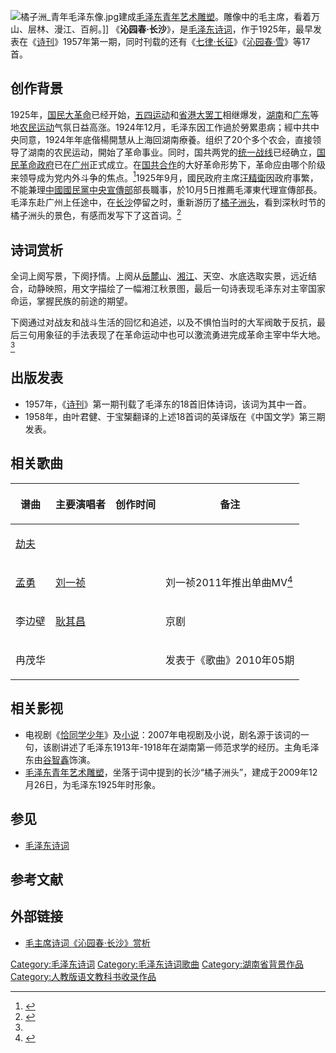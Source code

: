[[File:橘子洲_青年毛泽东像.jpg|thumb]]建成[[毛泽东青年艺术雕塑|毛泽东青年艺术雕塑]]。雕像中的毛主席，看着万山、层林、漫江、百舸。]]
《'''沁园春·长沙'''》，是[[毛泽东诗词|毛泽东诗词]]，作于1925年，最早发表在《[[诗刊|诗刊]]》1957年第一期，同时刊载的还有《[[七律·长征|七律·长征]]》《[[沁园春·雪|沁园春·雪]]》等17首。

== 创作背景 ==
1925年，[[国民大革命|国民大革命]]已经开始，[[五四运动|五四运动]]和[[省港大罢工|省港大罢工]]相继爆发，[[湖南|湖南]]和[[广东|广东]]等地[[农民运动|农民运动]]气氛日益高涨。1924年12月，毛泽东因工作過於勞累患病；經中共中央同意，1924年年底偕楊開慧从上海回湖南療養。组织了20个多个农会，直接领导了湖南的农民运动，開始了革命事业。同时，国共两党的[[统一战线|统一战线]]已经确立，[[国民革命政府|国民革命政府]]已在[[广州|广州]]正式成立。在[[国共合作|国共合作]]的大好革命形势下，革命应由哪个阶级来领导成为党内外斗争的焦点。<ref name="文言文全解" >{{cite book |author= 朱成广 |title=《文言文全解》|year=2012年 |publisher=安徽教育出版社 |location=合肥市|pages=1 |isbn=978-7-5336-3621-0 |language = zh-cn}}</ref>1925年9月，國民政府主席[[汪精衛|汪精衛]]因政府事繁，不能兼理[[中國國民黨中央宣傳部|中國國民黨中央宣傳部]]部長職事，於10月5日推薦毛澤東代理宣傳部長。毛泽东赴广州上任途中，在[[长沙|长沙]]停留之时，重新游历了[[橘子洲头|橘子洲头]]，看到深秋时节的橘子洲头的景色，有感而发写下了这首词。<ref name=" duck" >{{cite book |author= 张岚 |title=《高中文言文译著及赏析》|url= https://archive.org/details/gaozhongwenyanwe0000unse_z8r5 |year=2005年 |publisher=长春出版社 |location=长春市 |pages=1到2页 |isbn=7-80604-287-3 |language = zh-cn}}</ref>

== 诗词赏析 ==
全词上阕写景，下阕抒情。上阕从[[岳麓山|岳麓山]]、[[湘江|湘江]]、天空、水底选取实景，远近结合，动静映照，用文字描绘了一幅湘江秋景图，最后一句诗表现毛泽东对主宰国家命运，掌握民族的前途的期望。

下阕通过对战友和战斗生活的回忆和追述，以及不惧怕当时的大军阀敢于反抗，最后三句用象征的手法表现了在革命运动中也可以激流勇进完成革命主宰中华大地。<ref name="duck" />

== 出版发表 ==
*1957年，《[[诗刊|诗刊]]》第一期刊载了毛泽东的18首旧体诗词，该词为其中一首。
*1958年，由叶君健、于宝榘翻译的上述18首词的英译版在《中国文学》第三期发表。

== 相关歌曲 ==
{| class="wikitable"
! 谱曲 !! 主要演唱者 !! 创作时间 !!备注
|-
| [[劫夫|劫夫]] ||  ||  ||
|- 
| [[孟勇|孟勇]] || [[刘一祯|刘一祯]] ||  || 刘一祯2011年推出单曲MV<ref>{{citeweb|url=http://news.xinhuanet.com/ent/2011-06/27/c_121591351.htm|title=刘一祯推单曲《沁园春·长沙》献礼党的90华诞/图|publisher=新华娱乐|date=2011-06-27|accessdate=2012-03-26|language=zh-cn}}</ref>
|-
| 李边壁 || [[耿其昌|耿其昌]] ||  || 京剧
|-
| 冉茂华 ||  ||  || 发表于《歌曲》2010年05期
|}

== 相关影视 ==
* 电视剧《[[恰同学少年|恰同学少年]]》及[[恰同学少年_(书籍)|小说]]：2007年电视剧及小说，剧名源于该词的一句，该剧讲述了毛泽东1913年-1918年在湖南第一师范求学的经历。主角毛泽东由[[谷智鑫|谷智鑫]]饰演。
* [[毛泽东青年艺术雕塑|毛泽东青年艺术雕塑]]，坐落于词中提到的长沙“橘子洲头”，建成于2009年12月26日，为毛泽东1925年时形象。

== 参见 ==
* [[毛泽东诗词|毛泽东诗词]]

== 参考文献 ==
{{reflist}}

== 外部链接 ==
* [https://www.thepaper.cn/newsDetail_forward_8141786 毛主席诗词《沁园春·长沙》赏析]

[[Category:毛泽东诗词|Category:毛泽东诗词]]
[[Category:毛泽东诗词歌曲|Category:毛泽东诗词歌曲]]
[[Category:湖南省背景作品|Category:湖南省背景作品]]
[[Category:人教版语文教科书收录作品|Category:人教版语文教科书收录作品]]